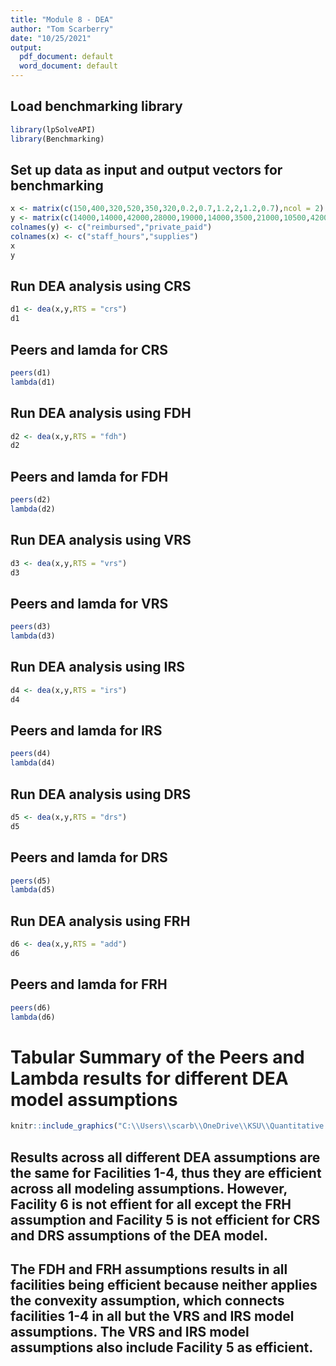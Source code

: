 ---
title: "Module 8 - DEA"
author: "Tom Scarberry"
date: "10/25/2021"
output:
  pdf_document: default
  word_document: default
---


## Load benchmarking library
```{r echo=TRUE, results='hide', warning=FALSE}
library(lpSolveAPI)
library(Benchmarking)
```

## Set up data as input and output vectors for benchmarking
```{r}
x <- matrix(c(150,400,320,520,350,320,0.2,0.7,1.2,2,1.2,0.7),ncol = 2)
y <- matrix(c(14000,14000,42000,28000,19000,14000,3500,21000,10500,42000,25000,15000),ncol = 2)
colnames(y) <- c("reimbursed","private_paid")
colnames(x) <- c("staff_hours","supplies")
x
y
```

## Run DEA analysis using CRS
```{r}
d1 <- dea(x,y,RTS = "crs")
d1

```


## Peers and lamda for CRS
```{r}
peers(d1)
lambda(d1)

```



## Run DEA analysis using FDH
```{r}
d2 <- dea(x,y,RTS = "fdh")
d2

```


## Peers and lamda for FDH
```{r}
peers(d2)
lambda(d2)

```



## Run DEA analysis using VRS
```{r}
d3 <- dea(x,y,RTS = "vrs")
d3

```


## Peers and lamda for VRS
```{r}
peers(d3)
lambda(d3)

```


## Run DEA analysis using IRS
```{r}
d4 <- dea(x,y,RTS = "irs")
d4

```



## Peers and lamda for IRS
```{r}
peers(d4)
lambda(d4)

```





## Run DEA analysis using DRS
```{r}
d5 <- dea(x,y,RTS = "drs")
d5

```


## Peers and lamda for DRS
```{r}
peers(d5)
lambda(d5)

```





## Run DEA analysis using FRH
```{r}
d6 <- dea(x,y,RTS = "add")
d6

```


## Peers and lamda for FRH
```{r}
peers(d6)
lambda(d6)

```



# Tabular Summary of the Peers and Lambda results for different DEA model assumptions

```{r echo=FALSE}
knitr::include_graphics("C:\\Users\\scarb\\OneDrive\\KSU\\Quantitative Modelling\\Assignments\\DEA_Summary.jpg")

```

## Results across all different DEA assumptions are the same for Facilities 1-4, thus they are efficient across all modeling assumptions.  However, Facility 6 is not effient for all except the FRH assumption and Facility 5 is not efficient for CRS and DRS assumptions of the DEA model.



## The FDH and FRH assumptions results in all facilities being efficient because neither applies the convexity assumption, which connects facilities 1-4 in all but the VRS and IRS  model assumptions.  The VRS and IRS model assumptions also include Facility 5 as efficient.  

